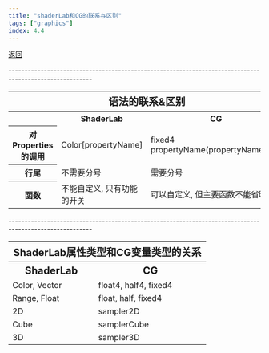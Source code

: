 ```yaml
---
title: "shaderLab和CG的联系与区别"
tags: ["graphics"]
index: 4.4
---
```


[返回](./)

\--------------------------------------------------------------------------------------------------------

<table>
    <tr>
        <th colspan="3" style="text-align: center; font-size:20px;">语法的联系&区别</th>
    </tr>
    <tr>
        <th></th>
        <th style="text-align: center;">ShaderLab</th>
        <th style="text-align: center;">CG</th>
    </tr>
    <tr>
        <th>对Properties的调用</th>
        <td>Color[propertyName]</td>
        <td>fixed4 propertyName(propertyName.rgb)</td>
    </tr>
    <tr>
        <th>行尾</th>
        <td>不需要分号</td>
        <td>需要分号</td>
    </tr>
    <tr>
        <th>函数</th>
        <td>不能自定义, 只有功能的开关</td>
        <td>可以自定义, 但主要函数不能省略</td>
    </tr>
</table>

\--------------------------------------------------------------------------------------------------------

<table>
    <tr>
        <th colspan="2" style="text-align: center; font-size:20px;">ShaderLab属性类型和CG变量类型的关系</th>
    </tr>
    <tr>
        <th style="font-size:20px; text-align:center;">ShaderLab</th>
        <th style="font-size:20px; text-align:center;">CG</th>
    </tr>
    <tr>
        <td>Color, Vector</td>
        <td>float4, half4, fixed4</td>
    </tr>
    <tr>
        <td>Range, Float</td>
        <td>float, half, fixed4</td>
    </tr>
    <tr>
        <td>2D</td>
        <td>sampler2D</td>
    </tr>
    <tr>
        <td>Cube</td>
        <td>samplerCube</td>
    </tr>
    <tr>
        <td>3D</td>
        <td>sampler3D</td>
    </tr>
</table>
